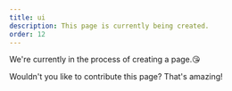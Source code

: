 ```yaml
---
title: ui
description: This page is currently being created.
order: 12
---
```


We're currently in the process of creating a page.😘

Wouldn't you like to contribute this page? That's amazing!
